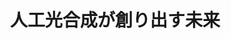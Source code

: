 ﻿---
title: "人工光合成が創り出す未来"
category: "理学院"
vol: 65
interviewee: "石谷 治"
url: "http://www.chemistry.titech.ac.jp/~ishitani/index.html"
tags: ["分子","化学","生物","光","合成"]
pdf: "65-2-ishitani.pdf"
career: ""
preface: "化学という学問は、物理化学・無機化学・有機 化学・生物化学など多岐に渡るが、石谷研究室は その中でも主に無機化学、特に錯体に関する研究 を行っている。近年の錯体化学の発展には目覚ま しいものがあり、これらに関する研究がさまざま な分野で応用されることが期待されているのだ。 ここでは、光触媒として働く錯体を利用して二 酸化炭素などを還元したり、錯体を結合した分子 により光を制御したりする技術を用いることに よって、光合成の人工的な再現を目指す研究につ いて紹介しよう。"
---
